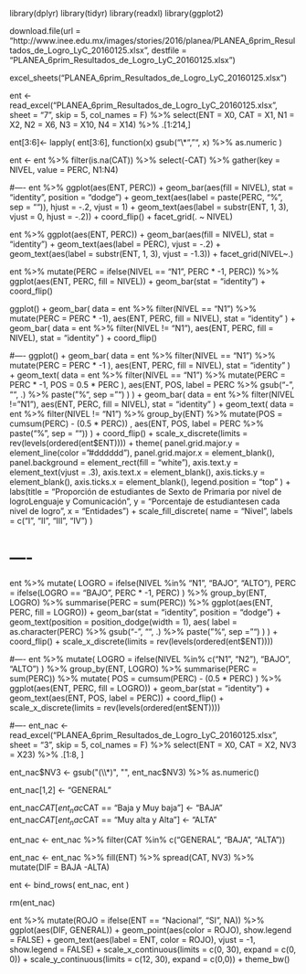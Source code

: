 library(dplyr)
library(tidyr)
library(readxl)
library(ggplot2)

download.file(url = "http://www.inee.edu.mx/images/stories/2016/planea/PLANEA_6prim_Resultados_de_Logro_LyC_20160125.xlsx", destfile = "PLANEA_6prim_Resultados_de_Logro_LyC_20160125.xlsx")

excel_sheets("PLANEA_6prim_Resultados_de_Logro_LyC_20160125.xlsx")

ent <-
  read_excel("PLANEA_6prim_Resultados_de_Logro_LyC_20160125.xlsx", sheet = "7", skip = 5, col_names = F) %>%
  select(ENT = X0, CAT = X1, N1 = X2, N2 = X6, N3 = X10, N4 = X14) %>%
  .[1:214,]

ent[3:6]<-
  lapply(
    ent[3:6], function(x) gsub("\\*", "", x) %>%
      as.numeric
    )

ent <-
  ent %>%
  filter(is.na(CAT)) %>%
  select(-CAT) %>%
  gather(key = NIVEL, value = PERC, N1:N4)

#----
ent %>%
  ggplot(aes(ENT, PERC)) +
  geom_bar(aes(fill = NIVEL), stat = "identity", position = "dodge") +
  geom_text(aes(label = paste(PERC, "%", sep = "")), hjust = -.2, vjust = 1) +
  geom_text(aes(label = substr(ENT, 1, 3), vjust = 0, hjust = -.2)) +
  coord_flip() +
  facet_grid(. ~ NIVEL)

ent %>%
  ggplot(aes(ENT, PERC)) +
  geom_bar(aes(fill = NIVEL), stat = "identity") +
  geom_text(aes(label = PERC), vjust = -.2) +
  geom_text(aes(label = substr(ENT, 1, 3), vjust = -1.3)) +
  facet_grid(NIVEL~.)

ent %>%
  mutate(PERC = ifelse(NIVEL == "N1", PERC * -1, PERC)) %>%
  ggplot(aes(ENT, PERC, fill = NIVEL)) +
  geom_bar(stat = "identity") +
  coord_flip()

ggplot() +
  geom_bar(
    data = ent %>%
      filter(NIVEL == "N1") %>%
      mutate(PERC = PERC * -1),
    aes(ENT, PERC, fill = NIVEL),
    stat = "identity"
  ) +
  geom_bar(
    data = ent %>% filter(NIVEL != "N1"),
    aes(ENT, PERC, fill = NIVEL),
    stat = "identity"
  ) +
  coord_flip()

#----
ggplot() +
  geom_bar(
    data = ent %>%
      filter(NIVEL == "N1") %>%
      mutate(PERC = PERC * -1
             ),
    aes(ENT, PERC, fill = NIVEL),
    stat = "identity"
    ) +
  geom_text(
    data = ent %>%
      filter(NIVEL == "N1") %>%
      mutate(PERC = PERC * -1,
             POS = 0.5 * PERC
      ),
    aes(ENT, POS,
        label = PERC %>% gsub("-", "", .) %>% paste("%", sep = "")
        )
    ) +
  geom_bar(
    data = ent %>%
      filter(NIVEL != "N1"),
    aes(ENT, PERC, fill = NIVEL),
    stat = "identity"
    ) +
  geom_text(
    data = ent %>%
      filter(NIVEL != "N1") %>%
      group_by(ENT) %>%
      mutate(POS = cumsum(PERC) - (0.5 * PERC))
    ,
    aes(ENT, POS,
        label = PERC %>% paste("%", sep = ""))
    ) +
  coord_flip() +
  scale_x_discrete(limits = rev(levels(ordered(ent$ENT)))) +
  theme(
    panel.grid.major.y = element_line(color = "#dddddd"),
    panel.grid.major.x = element_blank(),
    panel.background = element_rect(fill = "white"),
    axis.text.y = element_text(vjust = .3),
    axis.text.x = element_blank(),
    axis.ticks.y = element_blank(),
    axis.ticks.x = element_blank(),
    legend.position = "top"
    ) +
  labs(title = "Proporción de estudiantes de Sexto de Primaria por nivel de logro\n Lenguaje y Comunicación",
       y = "Porcentaje de estudiantes\n en cada nivel de logro",
       x = "Entidades") +
  scale_fill_discrete(
    name = "Nivel",
    labels = c("I", "II", "III", "IV")
    )

# ----
ent %>%
  mutate(
    LOGRO = ifelse(NIVEL %in% "N1", "BAJO", "ALTO"),
    PERC = ifelse(LOGRO == "BAJO", PERC * -1, PERC)
  ) %>%
  group_by(ENT, LOGRO) %>%
  summarise(PERC = sum(PERC)) %>%
  ggplot(aes(ENT, PERC, fill = LOGRO)) +
  geom_bar(stat = "identity", position = "dodge") +
  geom_text(position = position_dodge(width = 1),
    aes(
      label = as.character(PERC) %>%
        gsub("-", "", .) %>%
        paste("%", sep = "")
      )
    ) +
  coord_flip() +
  scale_x_discrete(limits = rev(levels(ordered(ent$ENT))))

#----
ent %>%
  mutate(
    LOGRO = ifelse(NIVEL %in% c("N1", "N2"), "BAJO", "ALTO")
  ) %>%
  group_by(ENT, LOGRO) %>%
  summarise(PERC = sum(PERC)) %>%
  mutate(
    POS = cumsum(PERC) - (0.5 * PERC)
  ) %>%
  ggplot(aes(ENT, PERC, fill = LOGRO)) +
  geom_bar(stat = "identity") +
  geom_text(aes(ENT, POS, label = PERC)) +
  coord_flip() +
  scale_x_discrete(limits = rev(levels(ordered(ent$ENT))))

#----
ent_nac <- read_excel("PLANEA_6prim_Resultados_de_Logro_LyC_20160125.xlsx", sheet = "3", skip = 5, col_names = F) %>% select(ENT = X0, CAT = X2, NV3 = X23) %>% .[1:8, ]

ent_nac$NV3 <- gsub("(\\*)", "", ent_nac$NV3) %>% as.numeric()

ent_nac[1,2] <- "GENERAL"

ent_nac$CAT[ent_nac$CAT == "Baja y Muy baja"] <- "BAJA"
ent_nac$CAT[ent_nac$CAT == "Muy alta y Alta"] <- "ALTA"

ent_nac <- ent_nac %>% filter(CAT %in% c("GENERAL", "BAJA", "ALTA"))

ent_nac <-
  ent_nac %>%
  fill(ENT) %>%
  spread(CAT, NV3) %>%
  mutate(DIF = BAJA -ALTA)

ent <-
  bind_rows(
    ent_nac,
    ent
  )

rm(ent_nac)

ent %>%
  mutate(ROJO = ifelse(ENT == "Nacional", "SI", NA)) %>%
  ggplot(aes(DIF, GENERAL)) +
  geom_point(aes(color = ROJO), show.legend = FALSE) +
  geom_text(aes(label = ENT, color = ROJO), vjust = -1, show.legend = FALSE) +
  scale_x_continuous(limits = c(0, 30), expand = c(0, 0)) +
  scale_y_continuous(limits = c(12, 30), expand = c(0,0)) +
  theme_bw()
